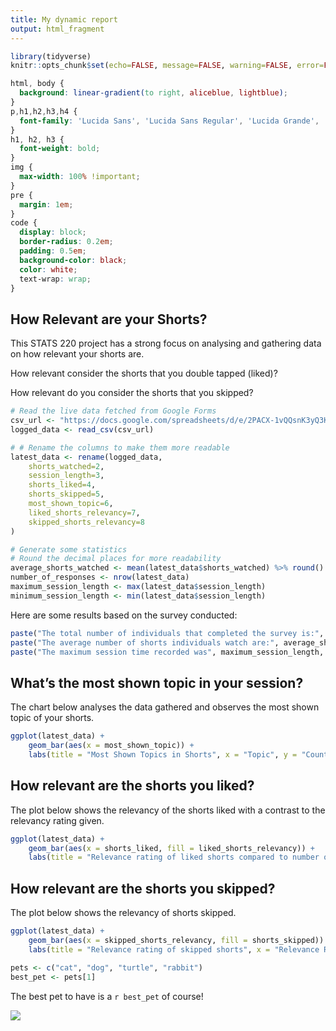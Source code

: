 ```yaml
---
title: My dynamic report
output: html_fragment
---
```


```r
library(tidyverse)
knitr::opts_chunk$set(echo=FALSE, message=FALSE, warning=FALSE, error=FALSE)
```

```css
html, body {
  background: linear-gradient(to right, aliceblue, lightblue);
}
p,h1,h2,h3,h4 {
  font-family: 'Lucida Sans', 'Lucida Sans Regular', 'Lucida Grande', 'Lucida Sans Unicode', Geneva, Verdana, sans-serif;
}
h1, h2, h3 {
  font-weight: bold;
}
img {
  max-width: 100% !important;
}
pre {
  margin: 1em;
}
code {
  display: block;
  border-radius: 0.2em;
  padding: 0.5em;
  background-color: black;
  color: white;
  text-wrap: wrap;
}
```

## How Relevant are your Shorts?
This STATS 220 project has a strong focus on analysing and gathering data on how relevant your shorts are.

How relevant consider the shorts that you double tapped (liked)?

How relevant do you consider the shorts that you skipped?

```r
# Read the live data fetched from Google Forms
csv_url <- "https://docs.google.com/spreadsheets/d/e/2PACX-1vQQsnK3yQ3KQXql3aXCS0ujXL_eQYKC6LqyZg2mbyTNNn_jwdjkWKwaNJER7r0AOisfqaVQMQNXe0RD/pub?gid=415582428&single=true&output=csv"
logged_data <- read_csv(csv_url)

# # Rename the columns to make them more readable
latest_data <- rename(logged_data,
    shorts_watched=2,
    session_length=3,
    shorts_liked=4,
    shorts_skipped=5,
    most_shown_topic=6,
    liked_shorts_relevancy=7,
    skipped_shorts_relevancy=8
)
```

```r
# Generate some statistics
# Round the decimal places for more readability
average_shorts_watched <- mean(latest_data$shorts_watched) %>% round()
number_of_responses <- nrow(latest_data)
maximum_session_length <- max(latest_data$session_length)
minimum_session_length <- min(latest_data$session_length)
```

Here are some results based on the survey conducted:

```r
paste("The total number of individuals that completed the survey is:", number_of_responses)
paste("The average number of shorts individuals watch are:", average_shorts_watched)
paste("The maximum session time recorded was", maximum_session_length, "and the minimum session time recorded was", minimum_session_length)
```

## What's the most shown topic in your session?

The chart below analyses the data gathered and observes the most shown topic of your shorts.

```r
ggplot(latest_data) +
    geom_bar(aes(x = most_shown_topic)) +
    labs(title = "Most Shown Topics in Shorts", x = "Topic", y = "Count")
```

## How relevant are the shorts you liked?

The plot below shows the relevancy of the shorts liked with a contrast to the relevancy rating given.

```r
ggplot(latest_data) +
    geom_bar(aes(x = shorts_liked, fill = liked_shorts_relevancy)) +
    labs(title = "Relevance rating of liked shorts compared to number of shorts liked", x = "Relevance Rating", y = "Shorts liked")
```

## How relevant are the shorts you skipped?

The plot below shows the relevancy of shorts skipped.

```r
ggplot(latest_data) +
    geom_bar(aes(x = skipped_shorts_relevancy, fill = shorts_skipped)) +
    labs(title = "Relevance rating of skipped shorts", x = "Relevance Rating", y = "Count")
```

```r
pets <- c("cat", "dog", "turtle", "rabbit")
best_pet <- pets[1]
```

The best pet to have is a `r best_pet` of course!

![](https://c.tenor.com/-qBsG1HwR4oAAAAC/tenor.gif)
